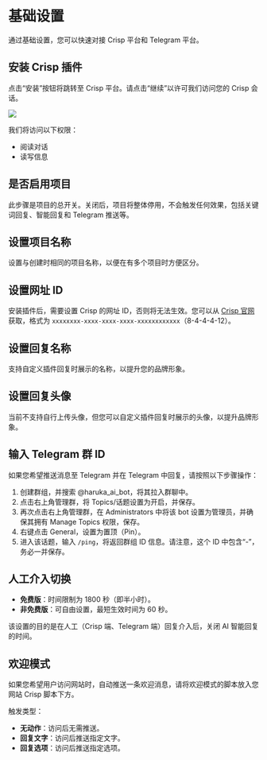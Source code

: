 # 基础设置

通过基础设置，您可以快速对接 Crisp 平台和 Telegram 平台。

## 安装 Crisp 插件

点击“安装”按钮将跳转至 Crisp 平台。请点击“继续”以许可我们访问您的 Crisp 会话。

![](/20241107-144227.png) 

我们将访问以下权限：
- 阅读对话
- 读写信息

## 是否启用项目

此步骤是项目的总开关。关闭后，项目将整体停用，不会触发任何效果，包括关键词回复、智能回复和 Telegram 推送等。

## 设置项目名称

设置与创建时相同的项目名称，以便在有多个项目时方便区分。

## 设置网址 ID

安装插件后，需要设置 Crisp 的网址 ID，否则将无法生效。您可以从 [Crisp 官网](https://app.crisp.chat/website/) 获取，格式为 `xxxxxxxx-xxxx-xxxx-xxxx-xxxxxxxxxxxx`（8-4-4-4-12）。

## 设置回复名称

支持自定义插件回复时展示的名称，以提升您的品牌形象。

## 设置回复头像

当前不支持自行上传头像，但您可以自定义插件回复时展示的头像，以提升品牌形象。

## 输入 Telegram 群 ID

如果您希望推送消息至 Telegram 并在 Telegram 中回复，请按照以下步骤操作：

1. 创建群组，并搜索 @haruka_ai_bot，将其拉入群聊中。
2. 点击右上角管理群，将 Topics/话题设置为开启，并保存。
3. 再次点击右上角管理群，在 Administrators 中将该 bot 设置为管理员，并确保其拥有 Manage Topics 权限，保存。
4. 右键点击 General，设置为置顶（Pin）。
5. 进入该话题，输入 `/ping`，将返回群组 ID 信息。请注意，这个 ID 中包含“-”，务必一并保存。

## 人工介入切换

- **免费版**：时间限制为 1800 秒（即半小时）。
- **非免费版**：可自由设置，最短生效时间为 60 秒。

该设置的目的是在人工（Crisp 端、Telegram 端）回复介入后，关闭 AI 智能回复的时间。

## 欢迎模式

如果您希望用户访问网站时，自动推送一条欢迎消息，请将欢迎模式的脚本放入您网站 Crisp 脚本下方。

触发类型：
- **无动作**：访问后无需推送。
- **回复文字**：访问后推送指定文字。
- **回复选项**：访问后推送指定选项。